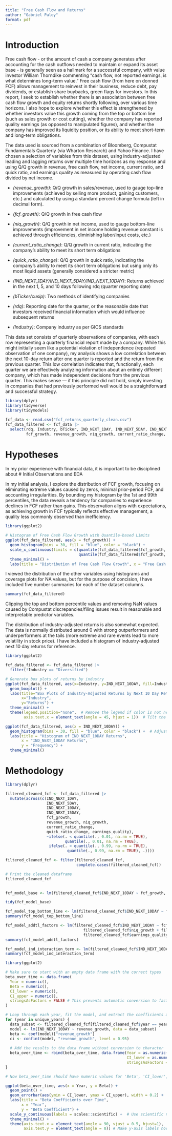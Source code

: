 ```yaml
---
title: "Free Cash Flow and Returns"
author: "Gabriel Paley"
format: pdf
---
```


# Introduction

Free cash flow - or the amount of cash a company generates after accounting for the cash outflows needed to maintain or expand its asset base - is generally seen as a hallmark for a successful company, with value investor William Thorndike commenting "cash flow, not reported earnings, is what determines long-term value." Free cash flow (from here on donned FCF) allows management to reinvest in their business, reduce debt, pay dividends, or establish share buybacks, green flags for investors. In this report, I seek to establish whether there is an association between free cash flow growth and equity returns shortly following, over various time horizons. I also hope to explore whether this effect is strengthened by whether investors value this growth coming from the top or bottom line (such as sales growth or cost cutting), whether the company has reported quality earnings (as opposed to manipulated figures), and whether the company has improved its liquidity position, or its ability to meet short-term and long-term obligations.

The data used is sourced from a combination of Bloomberg, Compustat Fundamentals Quarterly (via Wharton Research) and Yahoo Finance. I have chosen a selection of variables from this dataset, using industry-adjusted leading and lagging returns over multiple time horizons as my response and using Q/Q growth in revenue, free cash flow, net income, current ratio, and quick ratio, and earnings quality as measured by operating cash flow divided by net income.

 - *(revenue_growth)*: Q/Q growth in sales/revenue, used to gauge top-line improvements (achieved by selling more product, 
    gaining customers, etc.) and calculated by using a standard percent change formula (left in decimal form).
 - *(fcf_growth)*: Q/Q growth in free cash flow
 - *(niq_growth)*: Q/Q growth in net income, used to gauge bottom-line improvements (improvement in net income holding revenue         constant is achieved through efficiencies, diminishing labor/input costs, etc.)
 - *(current_ratio_change)*: Q/Q growth in current ratio, indicating the company's ability to meet its short term obligations
 - *(quick_ratio_change)*: Q/Q growth in quick ratio, indicating the company's ability to meet its short term obligations but using
    only its most liquid assets (generally considered a stricter metric)
   
 - *(IND_NEXT_1DAY/IND_NEXT_5DAY/IND_NEXT_10DAY)*: Returns achieved in the next 1, 5, and 10 days following rdq (quarter reporting     date)
 
 - *(bTicker/cusip)*: Two methods of identifying companies
 - *(rdq)*: Reporting date for the quarter, or the reasonable date that investors received financial information which would           influence subsequent returns
 - *(Industry)*: Company industry as per GICS standards

This data set consists of quarterly observations of companies, with each row representing a quarterly financial report made by a company. While this might initially seem like a potential violation of independence (repeated observation of one company), my analysis shows a low correlation between the next 10-day return after one quarter is reported and the return from the previous quarter. This low correlation indicates that, functionally, each quarter we are effectively analyzing information about an entirely different company, which has made independent decisions from the previous quarter. This makes sense — if this principle did not hold, simply investing in companies that had previously performed well would be a straightforward and successful strategy.

```r
library(dplyr)
library(tidyverse)
library(tidymodels)

fcf_data <- read.csv("fcf_returns_quarterly_clean.csv")
fcf_data_filtered <- fcf_data |>
  select(rdq, Industry, bTicker, IND_NEXT_1DAY, IND_NEXT_5DAY, IND_NEXT_10DAY, IND_NEXT_15DAY,
         fcf_growth, revenue_growth, niq_growth, current_ratio_change, quick_ratio_change, earnings_quality)
```

# Hypotheses



In my prior experience with financial data, it is important to be disciplined about 
# Initial Observations and EDA

In my initial analysis, I explore the distribution of FCF growth, focusing on eliminating extreme values caused by zeros, minimal prior-period FCF, and accounting irregularities. By bounding my histogram by the 1st and 99th percentiles, the data reveals a tendency for companies to experience declines in FCF rather than gains. This observation aligns with expectations, as achieving growth in FCF typically reflects effective management, a quality less commonly observed than inefficiency.

```r
library(ggplot2)

# Histogram of Free Cash Flow Growth with Quantile-based Limits
ggplot(fcf_data_filtered, aes(x = fcf_growth)) +
  geom_histogram(bins = 30, fill = "blue", color = "black") +
  scale_x_continuous(limits = c(quantile(fcf_data_filtered$fcf_growth, 0.01, na.rm = TRUE), 
                                quantile(fcf_data_filtered$fcf_growth, 0.99, na.rm = TRUE))) +
  theme_minimal() +
  labs(title = "Distribution of Free Cash Flow Growth", x = "Free Cash Flow Growth", y = "Frequency")

```

I viewed the distribution of the other variables using histograms and coverage plots for NA values, but for the purpose of concision, I have included five number summaries for each of the dataset columns. 

```r
summary(fcf_data_filtered)
```
Clipping the top and bottom percentile values and removing NaN values caused by Compustat discrepancies/filing issues result in reasonable and interpretable predictor variables. 

The distribution of industry-adjusted returns is also somewhat expected. The data is normally distributed around 0 with strong outperformers and underperformers at the tails (more extreme and rare events lead to more volatility in stock price). I have included a histogram of industry-adjusted next 10 day returns for reference. 

```r
library(ggplot2)

fcf_data_filtered <- fcf_data_filtered |>
  filter(!Industry == "Diversified")

# Generate box plots of returns by industry
ggplot(fcf_data_filtered, aes(x=Industry, y=IND_NEXT_10DAY, fill=Industry)) +
  geom_boxplot() +
  labs(title="Box Plots of Industry-Adjusted Returns by Next 10 Day Returns by Industry",
       x="Industry",
       y="Returns") +
  theme_minimal() +
  theme(legend.position="none",  # Remove the legend if color is not necessary
        axis.text.x = element_text(angle = 45, hjust = 1))  # Tilt the x-axis labels for clarity
```
```r
ggplot(fcf_data_filtered, aes(x = IND_NEXT_10DAY)) +
  geom_histogram(bins = 30, fill = "blue", color = "black") +  # Adjust the number of bins as needed
  labs(title = "Histogram of IND_NEXT_10DAY Returns",
       x = "IND_NEXT_10DAY Returns",
       y = "Frequency") +
  theme_minimal()
```

# Methodology

```r

library(dplyr)

filtered_cleaned_fcf <- fcf_data_filtered |>
  mutate(across(c(IND_NEXT_1DAY, 
                  IND_NEXT_5DAY, 
                  IND_NEXT_10DAY, 
                  IND_NEXT_15DAY,
                  fcf_growth, 
                  revenue_growth, niq_growth, 
                  current_ratio_change,
                  quick_ratio_change, earnings_quality),
                  ~ifelse(. < quantile(., 0.01, na.rm = TRUE),
                          quantile(., 0.01, na.rm = TRUE),
                   ifelse(. > quantile(., 0.99, na.rm = TRUE),
                           quantile(., 0.99, na.rm = TRUE), .))))

filtered_cleaned_fcf <- filter(filtered_cleaned_fcf, 
                               complete.cases(filtered_cleaned_fcf))

# Print the cleaned dataframe
filtered_cleaned_fcf
  
```

```r
fcf_model_base <- lm(filtered_cleaned_fcf$IND_NEXT_10DAY ~ fcf_growth, data = filtered_cleaned_fcf)
```

```r
tidy(fcf_model_base)
```
```r
fcf_model_top_bottom_line <- lm(filtered_cleaned_fcf$IND_NEXT_10DAY ~ fcf_growth + filtered_cleaned_fcf$revenue_growth + filtered_cleaned_fcf$niq_growth, data = filtered_cleaned_fcf)
summary(fcf_model_top_bottom_line)
```
```r
fcf_model_addtl_factors <- lm(filtered_cleaned_fcf$IND_NEXT_10DAY ~ fcf_growth + filtered_cleaned_fcf$revenue_growth + 
                                  filtered_cleaned_fcf$niq_growth + filtered_cleaned_fcf$current_ratio_change +
                                  filtered_cleaned_fcf$earnings_quality, data = filtered_cleaned_fcf)
summary(fcf_model_addtl_factors)
```
```r
fcf_model_ind_interaction_term <- lm(filtered_cleaned_fcf$IND_NEXT_10DAY ~ revenue_growth, data = filtered_cleaned_fcf)
summary(fcf_model_ind_interaction_term)
```
```r
library(ggplot2)

# Make sure to start with an empty data frame with the correct types
beta_over_time <- data.frame(
  Year = numeric(),
  Beta = numeric(),
  CI_lower = numeric(),
  CI_upper = numeric(),
  stringsAsFactors = FALSE # This prevents automatic conversion to factors
)

# Loop through each year, fit the model, and extract the coefficients and confidence intervals
for (year in unique_years) {
  data_subset <- filtered_cleaned_fcf[filtered_cleaned_fcf$year == year, ]
  model <- lm(IND_NEXT_10DAY ~ revenue_growth, data = data_subset)
  beta <- coef(model)["revenue_growth"]
  ci <- confint(model, "revenue_growth", level = 0.95)
  
  # Add the results to the data frame without conversion to character
  beta_over_time <- rbind(beta_over_time, data.frame(Year = as.numeric(year), Beta = as.numeric(beta), 
                                                     CI_lower = as.numeric(ci[1]), CI_upper = as.numeric(ci[2]), 
                                                     stringsAsFactors = FALSE))
}

# Now beta_over_time should have numeric values for 'Beta', 'CI_lower', and 'CI_upper'

ggplot(beta_over_time, aes(x = Year, y = Beta)) +
  geom_point() +
  geom_errorbar(aes(ymin = CI_lower, ymax = CI_upper), width = 0.2) +
  labs(title = "Beta Coefficients over Time",
       x = "Year",
       y = "Beta Coefficient") +
  scale_y_continuous(labels = scales::scientific) +  # Use scientific notation for y-axis labels
  theme_minimal() +
  theme(axis.text.x = element_text(angle = 90, vjust = 0.5, hjust=1),
        axis.text.y = element_text(angle = 0)) # Make y-axis labels horizontal
```

